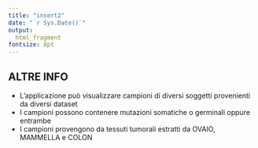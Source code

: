 ```yaml
---
title: "insert2"
date: "`r Sys.Date()`"
output: 
  html_fragment
fontsize: 8pt
---
```


## ALTRE INFO
  - L'applicazione può visualizzare campioni di diversi soggetti provenienti da diversi dataset
  - I campioni possono contenere mutazioni somatiche o germinali oppure entrambe
  - I campioni provengono da tessuti tumorali estratti da OVAIO, MAMMELLA e COLON
  
